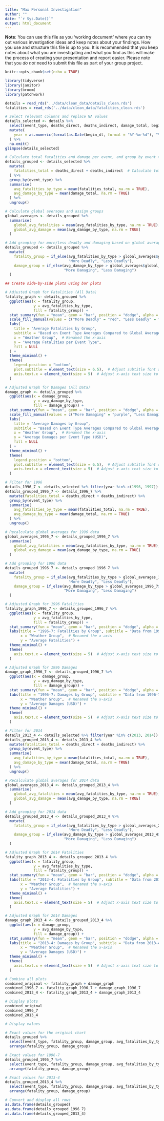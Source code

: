```yaml
---
title: "Max Personal Investigation"
author: ""
date: "`r Sys.Date()`"
output: html_document
---
```


**Note:** You can use this file as you 'working document' where you can try out various investigation ideas and keep notes about your findings. How you use and structure this file is up to you. It is recommended that you keep notes about what you are investigating and what you find as this will make the process of creating your presentation and report easier. Please note that you _do not_ need to submit this file as part of your group project.

```r
knitr::opts_chunk$set(echo = TRUE)
```

```r
library(tidyverse)
library(janitor)
library(broom)
library(patchwork)
```

```r
details = read_rds('../data/clean_data/details_clean.rds')
fatalities = read_rds('../data/clean_data/fatalities_clean.rds')
```

```r

# Select relevant columns and replace NA values
details_selected <- details %>%
  select(event_type, deaths_direct, deaths_indirect, damage_total, begin_dt) %>%  
  mutate(
    year = as.numeric(format(as.Date(begin_dt, format = "%Y-%m-%d"), "%Y"))  
  ) %>%
  na.omit()
glimpse(details_selected)

# Calculate total fatalities and damage per event, and group by event type
details_grouped <- details_selected %>%
  mutate(
    fatalities_total = deaths_direct + deaths_indirect  # Calculate total fatalities
  ) %>%
  group_by(event_type) %>%
  summarise(
    avg_fatalities_by_type = mean(fatalities_total, na.rm = TRUE),  
    avg_damage_by_type = mean(damage_total, na.rm = TRUE)  
  ) %>%
  ungroup()

# Calculate global averages and assign groups
global_averages <- details_grouped %>%
  summarise(
    global_avg_fatalities = mean(avg_fatalities_by_type, na.rm = TRUE),  
    global_avg_damage = mean(avg_damage_by_type, na.rm = TRUE)  
  )

# Add grouping for more/less deadly and damaging based on global averages
details_grouped <- details_grouped %>%
  mutate(
    fatality_group = if_else(avg_fatalities_by_type > global_averages$global_avg_fatalities,
                             "More Deadly", "Less Deadly"),
    damage_group = if_else(avg_damage_by_type > global_averages$global_avg_damage,
                           "More Damaging", "Less Damaging")
  )

## Create side-by-side plots using bar plots

# Adjusted Graph for Fatalities (All Data)
fatality_graph <- details_grouped %>%
  ggplot(aes(x = fatality_group, 
             y = avg_fatalities_by_type, 
             fill = fatality_group)) +
  stat_summary(fun = "mean", geom = "bar", position = "dodge", alpha = 0.7) +
  scale_fill_manual(values = c("More Deadly" = "red", "Less Deadly" = "green")) +
  labs(
    title = "Average Fatalities by Group",
    subtitle = "Based on Event Type Averages Compared to Global Average",
    x = "Weather Group",  # Renamed the x-axis
    y = "Average Fatalities per Event Type",
    fill = NULL
  ) +
  theme_minimal() +
  theme(
    legend.position = "bottom",
    plot.subtitle = element_text(size = 6.5),  # Adjust subtitle font size
    axis.text.x = element_text(size = 5)  # Adjust x-axis text size to avoid overlap
  )

# Adjusted Graph for Damages (All Data)
damage_graph <- details_grouped %>%
  ggplot(aes(x = damage_group, 
             y = avg_damage_by_type, 
             fill = damage_group)) +
  stat_summary(fun = "mean", geom = "bar", position = "dodge", alpha = 0.7) +
  scale_fill_manual(values = c("More Damaging" = "purple", "Less Damaging" = "orange")) +
  labs(
    title = "Average Damages by Group",
    subtitle = "Based on Event Type Averages Compared to Global Average",
    x = "Weather Group",  # Renamed the x-axis
    y = "Average Damages per Event Type (USD)",
    fill = NULL
  ) +
  theme_minimal() +
  theme(
    legend.position = "bottom",
    plot.subtitle = element_text(size = 6.5),  # Adjust subtitle font size
    axis.text.x = element_text(size = 5)  # Adjust x-axis text size to avoid overlap
  )

# Filter for 1996
details_1996_7 <- details_selected %>% filter(year %in% c(1996, 1997))
details_grouped_1996_7 <- details_1996_7 %>%
  mutate(fatalities_total = deaths_direct + deaths_indirect) %>%
  group_by(event_type) %>%
  summarise(
    avg_fatalities_by_type = mean(fatalities_total, na.rm = TRUE),
    avg_damage_by_type = mean(damage_total, na.rm = TRUE)
  ) %>%
  ungroup()

# Recalculate global averages for 1996 data
global_averages_1996_7 <- details_grouped_1996_7 %>%
  summarise(
    global_avg_fatalities = mean(avg_fatalities_by_type, na.rm = TRUE),
    global_avg_damage = mean(avg_damage_by_type, na.rm = TRUE)
  )

# Add grouping for 1996 data
details_grouped_1996_7 <- details_grouped_1996_7 %>%
  mutate(
    fatality_group = if_else(avg_fatalities_by_type > global_averages_1996_7$global_avg_fatalities,
                             "More Deadly", "Less Deadly"),
    damage_group = if_else(avg_damage_by_type > global_averages_1996_7$global_avg_damage,
                           "More Damaging", "Less Damaging")
  )

# Adjusted Graph for 1996 Fatalities
fatality_graph_1996_7 <- details_grouped_1996_7 %>%
  ggplot(aes(x = fatality_group, 
             y = avg_fatalities_by_type, 
             fill = fatality_group)) +
  stat_summary(fun = "mean", geom = "bar", position = "dodge", alpha = 0.7) +
  labs(title = "1996-7: Fatalities by Group", subtitle = "Data from 1996-7", 
       x = "Weather Group",  # Renamed the x-axis
       y = "Average Fatalities") +
  theme_minimal() +
  theme(
    axis.text.x = element_text(size = 5)  # Adjust x-axis text size to avoid overlap
  )

# Adjusted Graph for 1996 Damages
damage_graph_1996_7 <- details_grouped_1996_7 %>%
  ggplot(aes(x = damage_group, 
             y = avg_damage_by_type, 
             fill = damage_group)) +
  stat_summary(fun = "mean", geom = "bar", position = "dodge", alpha = 0.7) +
  labs(title = "1996-7: Damages by Group", subtitle = "Data from 1996-7", 
       x = "Weather Group",  # Renamed the x-axis
       y = "Average Damages (USD)") +
  theme_minimal() +
  theme(
    axis.text.x = element_text(size = 5)  # Adjust x-axis text size to avoid overlap
  )

# Filter for 2014
details_2013_4 <- details_selected %>% filter(year %in% c(2013, 2014))
details_grouped_2013_4 <- details_2013_4 %>%
  mutate(fatalities_total = deaths_direct + deaths_indirect) %>%
  group_by(event_type) %>%
  summarise(
    avg_fatalities_by_type = mean(fatalities_total, na.rm = TRUE),
    avg_damage_by_type = mean(damage_total, na.rm = TRUE)
  ) %>%
  ungroup()

# Recalculate global averages for 2014 data
global_averages_2013_4 <- details_grouped_2013_4 %>%
  summarise(
    global_avg_fatalities = mean(avg_fatalities_by_type, na.rm = TRUE),
    global_avg_damage = mean(avg_damage_by_type, na.rm = TRUE)
  )

# Add grouping for 2014 data
details_grouped_2013_4 <- details_grouped_2013_4 %>%
  mutate(
    fatality_group = if_else(avg_fatalities_by_type > global_averages_2013_4$global_avg_fatalities,
                             "More Deadly", "Less Deadly"),
    damage_group = if_else(avg_damage_by_type > global_averages_2013_4$global_avg_damage,
                           "More Damaging", "Less Damaging")
  )

# Adjusted Graph for 2014 Fatalities
fatality_graph_2013_4 <- details_grouped_2013_4 %>%
  ggplot(aes(x = fatality_group, 
             y = avg_fatalities_by_type, 
             fill = fatality_group)) +
  stat_summary(fun = "mean", geom = "bar", position = "dodge", alpha = 0.7) +
  labs(title = "2013-4: Fatalities by Group", subtitle = "Data from 2013-4", 
       x = "Weather Group",  # Renamed the x-axis
       y = "Average Fatalities") +
  theme_minimal() +
  theme(
    axis.text.x = element_text(size = 5)  # Adjust x-axis text size to avoid overlap
  )

# Adjusted Graph for 2014 Damages
damage_graph_2013_4 <- details_grouped_2013_4 %>%
  ggplot(aes(x = damage_group, 
             y = avg_damage_by_type, 
             fill = damage_group)) +
  stat_summary(fun = "mean", geom = "bar", position = "dodge", alpha = 0.7) +
  labs(title = "2013-4: Damages by Group", subtitle = "Data from 2013-4", 
       x = "Weather Group",  # Renamed the x-axis
       y = "Average Damages (USD)") +
  theme_minimal() +
  theme(
    axis.text.x = element_text(size = 5)  # Adjust x-axis text size to avoid overlap
  )

# Combine all plots
combined_original <- fatality_graph + damage_graph
combined_1996_7 <- fatality_graph_1996_7 + damage_graph_1996_7
combined_2013_4 <- fatality_graph_2013_4 + damage_graph_2013_4

# Display plots
combined_original
combined_1996_7
combined_2013_4

# Display values

# Exact values for the original chart
details_grouped %>%
  select(event_type, fatality_group, damage_group, avg_fatalities_by_type, avg_damage_by_type) %>%
  arrange(fatality_group, damage_group)

# Exact values for 1996-7
details_grouped_1996_7 %>%
  select(event_type, fatality_group, damage_group, avg_fatalities_by_type, avg_damage_by_type) %>%
  arrange(fatality_group, damage_group) 

# Exact values for 2013-4
details_grouped_2013_4 %>%
  select(event_type, fatality_group, damage_group, avg_fatalities_by_type, avg_damage_by_type) %>%
  arrange(fatality_group, damage_group)

# Convert and display all rows
as.data.frame(details_grouped)
as.data.frame(details_grouped_1996_7)
as.data.frame(details_grouped_2013_4)

```
